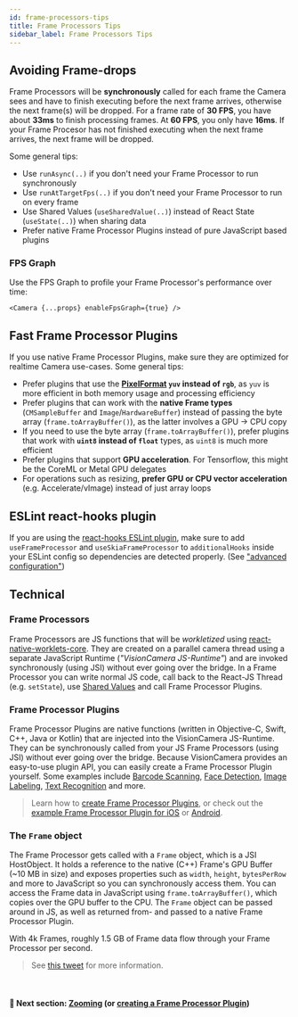 ```yaml
---
id: frame-processors-tips
title: Frame Processors Tips
sidebar_label: Frame Processors Tips
---
```



## Avoiding Frame-drops

Frame Processors will be **synchronously** called for each frame the Camera sees and have to finish executing before the next frame arrives, otherwise the next frame(s) will be dropped. For a frame rate of **30 FPS**, you have about **33ms** to finish processing frames. At **60 FPS**, you only have **16ms**.
If your Frame Procesor has not finished executing when the next frame arrives, the next frame will be dropped.

Some general tips:

- Use `runAsync(..)` if you don't need your Frame Processor to run synchronously
- Use `runAtTargetFps(..)` if you don't need your Frame Processor to run on every frame
- Use Shared Values (`useSharedValue(..)`) instead of React State (`useState(..)`) when sharing data
- Prefer native Frame Processor Plugins instead of pure JavaScript based plugins

### FPS Graph

Use the FPS Graph to profile your Frame Processor's performance over time:

```tsx
<Camera {...props} enableFpsGraph={true} />
```

## Fast Frame Processor Plugins

If you use native Frame Processor Plugins, make sure they are optimized for realtime Camera use-cases. Some general tips:

- Prefer plugins that use the **[PixelFormat](/docs/api#pixelformat) `yuv` instead of `rgb`**, as `yuv` is more efficient in both memory usage and processing efficiency
- Prefer plugins that can work with the **native Frame types** (`CMSampleBuffer` and `Image`/`HardwareBuffer`) instead of passing the byte array (`frame.toArrayBuffer()`), as the latter involves a GPU -> CPU copy
- If you need to use the byte array (`frame.toArrayBuffer()`), prefer plugins that work with **`uint8` instead of `float`** types, as `uint8` is much more efficient
- Prefer plugins that support **GPU acceleration**. For Tensorflow, this might be the CoreML or Metal GPU delegates
- For operations such as resizing, **prefer GPU or CPU vector acceleration** (e.g. Accelerate/vImage) instead of just array loops

## ESLint react-hooks plugin

If you are using the [react-hooks ESLint plugin](https://www.npmjs.com/package/eslint-plugin-react-hooks), make sure to add `useFrameProcessor` and `useSkiaFrameProcessor` to `additionalHooks` inside your ESLint config so dependencies are detected properly. (See ["advanced configuration"](https://www.npmjs.com/package/eslint-plugin-react-hooks#advanced-configuration))

## Technical

### Frame Processors

Frame Processors are JS functions that will be _workletized_ using [react-native-worklets-core](https://github.com/margelo/react-native-worklets-core). They are created on a parallel camera thread using a separate JavaScript Runtime (_"VisionCamera JS-Runtime"_) and are invoked synchronously (using JSI) without ever going over the bridge. In a Frame Processor you can write normal JS code, call back to the React-JS Thread (e.g. `setState`), use [Shared Values](https://github.com/margelo/react-native-worklets-core/blob/main/docs/WORKLETS.md#shared-values) and call Frame Processor Plugins.

### Frame Processor Plugins

Frame Processor Plugins are native functions (written in Objective-C, Swift, C++, Java or Kotlin) that are injected into the VisionCamera JS-Runtime. They can be synchronously called from your JS Frame Processors (using JSI) without ever going over the bridge. Because VisionCamera provides an easy-to-use plugin API, you can easily create a Frame Processor Plugin yourself. Some examples include [Barcode Scanning](https://developers.google.com/ml-kit/vision/barcode-scanning), [Face Detection](https://developers.google.com/ml-kit/vision/face-detection), [Image Labeling](https://developers.google.com/ml-kit/vision/image-labeling), [Text Recognition](https://developers.google.com/ml-kit/vision/text-recognition) and more.

> Learn how to [create Frame Processor Plugins](frame-processors-plugins-overview), or check out the [example Frame Processor Plugin for iOS](https://github.com/mrousavy/react-native-vision-camera/blob/main/package/example/ios/Frame%20Processor%20Plugins/Example%20Swift%20Plugin/ExampleSwiftFrameProcessor.swift) or [Android](https://github.com/mrousavy/react-native-vision-camera/blob/main/package/example/android/app/src/main/java/com/mrousavy/camera/example/ExampleKotlinFrameProcessorPlugin.kt).

### The `Frame` object

The Frame Processor gets called with a `Frame` object, which is a JSI HostObject. It holds a reference to the native (C++) Frame's GPU Buffer (~10 MB in size) and exposes properties such as `width`, `height`, `bytesPerRow` and more to JavaScript so you can synchronously access them. You can access the Frame data in JavaScript using `frame.toArrayBuffer()`, which copies over the GPU buffer to the CPU.
The `Frame` object can be passed around in JS, as well as returned from- and passed to a native Frame Processor Plugin.

With 4k Frames, roughly 1.5 GB of Frame data flow through your Frame Processor per second.

> See [this tweet](https://twitter.com/mrousavy/status/1412300883149393921) for more information.


<br />

#### 🚀 Next section: [Zooming](/docs/guides/zooming) (or [creating a Frame Processor Plugin](/docs/guides/frame-processors-plugins-overview))
